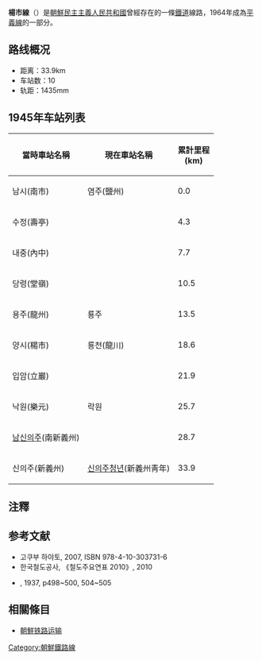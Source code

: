 {{Unreferenced|time=2015-03-11T06:37:02+00:00}} 

'''楊市線'''（{{kor|名=北|諺=양시선|漢=楊市線|羅=Yangsi sŏn|f=y}}）是[[朝鮮民主主義人民共和國|朝鮮民主主義人民共和國]]曾經存在的一條[[鐵道|鐵道]]線路，1964年成為[[平義線|平義線]]的一部分。

==路线概况==
*距离：33.9km
*车站数：10
*轨距：1435mm

==1945年车站列表==
{| class="wikitable" style="text-align: center;"
|- style="border-bottom: solid 0.25em;"
! 當時車站名稱 !! 現在車站名稱 !! 累計里程<br/>(km)
|-
| 남시(南市)
| 염주(鹽州)
| 0.0
|-
| 수정(壽亭)
|
| 4.3
|-
| 내중(內中)
|
| 7.7
|-
| 당령(堂嶺)
|
| 10.5
|-
| 용주(龍州)
| 룡주
| 13.5
|-
| 양시(楊市)
| 룡천(龍川)
| 18.6
|-
| 입암(立巖)
|
| 21.9
|-
| 낙원(樂元)
| 락원
| 25.7
|-
| [[남신의주역|남신의주]](南新義州)
|
| 28.7
|-
| 신의주(新義州)
| [[신의주청년역|신의주청년]](新義州靑年)
| 33.9
|}

==注釋==
{{reflist}}

==参考文献==
* 고쿠부 하야토{{lang|ja|(国分隼人), 《将軍様の鉄道 北朝鮮鉄道事情》, 新潮社}}, 2007, ISBN 978-4-10-303731-6
* 한국철도공사, 《철도주요연표 2010》, 2010
* {{lang|ja|鉄道省 編, 《鉄道停車場一覧. 昭和12年10月1日現在》}}, 1937, p498~500, 504~505

==相關條目==
*[[朝鮮铁路运输|朝鮮铁路运输]]

{{朝鮮鐵路線}}
{{平義線}}

[[Category:朝鮮鐵路線|Category:朝鮮鐵路線]]